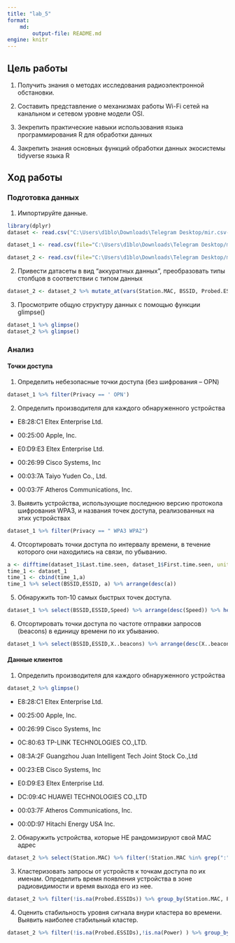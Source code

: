 ---
title: "lab_5"
format: 
    md:
        output-file: README.md
engine: knitr
---

## Цель работы

1. Получить знания о методах исследования радиоэлектронной обстановки.

2. Составить представление о механизмах работы Wi-Fi сетей на канальном и
сетевом уровне модели OSI.

3. Зекрепить практические навыки использования языка программирования R для
обработки данных

4. Закрепить знания основных функций обработки данных экосистемы tidyverse
языка R

## Ход работы

### Подготовка данных

1. Импортируйте данные.

```{r}
library(dplyr)
dataset <- read.csv("C:\Users\d1blo\Downloads\Telegram Desktop/mir.csv-01/mir.csv-01.csv")
```

```{r}
dataset_1 <- read.csv(file="C:\Users\d1blo\Downloads\Telegram Desktop/mir.csv-01/mir.csv-01.csv",nrows=167)
```

```{r}
dataset_2 <- read.csv(file="C:\Users\d1blo\Downloads\Telegram Desktop/mir.csv-01/mir.csv-01.csv",skip=169)
```

2.  Привести датасеты в вид "аккуратных данных", преобразовать типы столбцов в соответствии с типом данных

```{r}
dataset_2 <- dataset_2 %>% mutate_at(vars(Station.MAC, BSSID, Probed.ESSIDs), trimws) %>% mutate_at(vars(Station.MAC, BSSID, Probed.ESSIDs), na_if, "")
```

3.  Просмотрите общую структуру данных с помощью функции glimpse()

```{r}
dataset_1 %>% glimpse()
dataset_2 %>% glimpse()
```

### Анализ

#### Точки доступа

1.  Определить небезопасные точки доступа (без шифрования -- OPN)

```{r}
dataset_1 %>% filter(Privacy == ' OPN')
```

2.  Определить производителя для каждого обнаруженного устройства

-   E8:28:C1 Eltex Enterprise Ltd.

-   00:25:00 Apple, Inc.

-   E0:D9:E3 Eltex Enterprise Ltd.

-   00:26:99 Cisco Systems, Inc

-   00:03:7A Taiyo Yuden Co., Ltd.

-   00:03:7F Atheros Communications, Inc.

3.  Выявить устройства, использующие последнюю версию протокола шифрования WPA3, и названия точек доступа, реализованных на этих устройствах

```{r}
dataset_1 %>% filter(Privacy == " WPA3 WPA2")
```

4.  Отсортировать точки доступа по интервалу времени, в течение которого они находились на связи, по убыванию.

```{r}
a <- difftime(dataset_1$Last.time.seen, dataset_1$First.time.seen, units = "secs")
time_1 <- dataset_1
time_1 <- cbind(time_1,a)
time_1 %>% select(BSSID,ESSID, a) %>% arrange(desc(a))
```

5.  Обнаружить топ-10 самых быстрых точек доступа.

```{r}
dataset_1 %>% select(BSSID,ESSID,Speed) %>% arrange(desc(Speed)) %>% head(10)
```

6.  Отсортировать точки доступа по частоте отправки запросов (beacons) в единицу времени по их убыванию.

```{r}
dataset_1 %>% select(BSSID,ESSID,X..beacons) %>% arrange(desc(X..beacons))
```

#### Данные клиентов

1.  Определить производителя для каждого обнаруженного устройства

```{r}
dataset_2 %>% glimpse()
```

-   E8:28:C1 Eltex Enterprise Ltd.

-   00:25:00 Apple, Inc.

-   00:26:99 Cisco Systems, Inc

-   0C:80:63 TP-LINK TECHNOLOGIES CO.,LTD.

-   08:3A:2F Guangzhou Juan Intelligent Tech Joint Stock Co.,Ltd

-   00:23:EB Cisco Systems, Inc

-   E0:D9:E3 Eltex Enterprise Ltd.

-   DC:09:4C HUAWEI TECHNOLOGIES CO.,LTD

-   00:03:7F Atheros Communications, Inc.

-   00:0D:97 Hitachi Energy USA Inc.

2.  Обнаружить устройства, которые НЕ рандомизируют свой MAC адрес

```{r}
dataset_2 %>% select(Station.MAC) %>% filter(!Station.MAC %in% grep(":",dataset_2$Station.MAC, value = TRUE))
```

3.  Кластеризовать запросы от устройств к точкам доступа по их именам. Определить время появления устройства в зоне радиовидимости и время выхода его из нее.

```{r}
dataset_2 %>% filter(!is.na(Probed.ESSIDs)) %>% group_by(Station.MAC, Probed.ESSIDs) %>%  summarise("first" = min(First.time.seen), "last" = max(Last.time.seen), Power)
```

4.  Оценить стабильность уровня сигнала внури кластера во времени. Выявить наиболее стабильный кластер.

```{r}
dataset_2 %>% filter(!is.na(Probed.ESSIDs),!is.na(Power) ) %>% group_by(Station.MAC) %>%  summarise("first" = min(First.time.seen), "last" = max(Last.time.seen), Power) %>% arrange(desc(Power)) %>% head(1)
```
